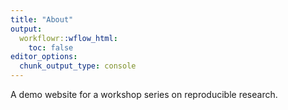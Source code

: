 ```yaml
---
title: "About"
output:
  workflowr::wflow_html:
    toc: false
editor_options:
  chunk_output_type: console
---
```


A demo website for a workshop series on reproducible research.
